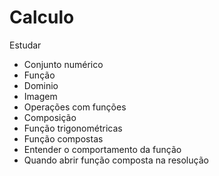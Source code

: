 # Calculo

Estudar
* Conjunto numérico
* Função
* Dominio
* Imagem
* Operações com funções
* Composição
* Função trigonométricas
* Função compostas
* Entender o comportamento da função
* Quando abrir função composta na resolução


